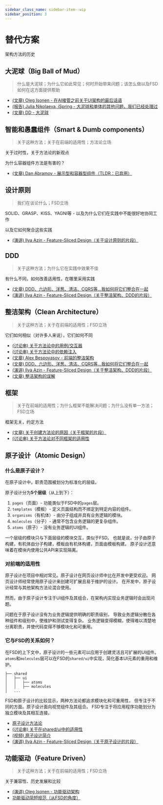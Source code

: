 ```yaml
---
sidebar_class_name: sidebar-item--wip
sidebar_position: 3
---
```



# 替代方案

<WIP ticket="62" />

架构方法的历史

## 大泥球（Big Ball of Mud）

<WIP ticket="258" />

> 什么是大泥球；为什么它如此常见；何时开始带来问题；该怎么做以及FSD如何在这方面提供帮助

- [(文章) Oleg Isonen - 在AI接管之前关于UI架构的最后话语](https://oleg008.medium.com/last-words-on-ui-architecture-before-an-ai-takes-over-468c78f18f0d)
- [(报告) Julia Nikolaeva, iSpring - 大泥球和单体的其他问题，我们已经处理过](http://youtu.be/gna4Ynz1YNI)
- [(文章) DD - 大泥球](https://thedomaindrivendesign.io/big-ball-of-mud/)


## 智能和愚蠢组件（Smart & Dumb components）

<WIP ticket="214" />

> 关于这种方法；关于在前端的适用性；方法论立场

关于过时性，关于方法论的新观点

为什么容器组件方法是有害的？

- [(文章) Dan Abramov - 展示型和容器型组件（TLDR：已弃用）](https://medium.com/@dan_abramov/smart-and-dumb-components-7ca2f9a7c7d0)


## 设计原则

<WIP ticket="59" />

> 我们在谈论什么；FSD立场

SOLID、GRASP、KISS、YAGNI等 - 以及为什么它们在实践中不能很好地协同工作

以及它如何聚合这些实践

- [(演讲) Ilya Azin - Feature-Sliced Design（关于设计原则的片段）](https://youtu.be/SnzPAr_FJ7w?t=380)


## DDD

<WIP ticket="1" />

> 关于这种方法；为什么它在实践中效果不佳

有什么不同，如何改善适用性，在哪里采用实践

- [(文章) DDD、六边形、洋葱、清洁、CQRS等...我如何将它们整合在一起](https://herbertograca.com/2017/11/16/explicit-architecture-01-ddd-hexagonal-onion-clean-cqrs-how-i-put-it-all-together/)
- [(演讲) Ilya Azin - Feature-Sliced Design（关于整洁架构、DDD的片段）](https://youtu.be/SnzPAr_FJ7w?t=528)


## 整洁架构（Clean Architecture）

<WIP ticket="165" />

> 关于这种方法；关于在前端的适用性；FSD立场

它们如何相似（对许多人来说），它们如何不同

- [(讨论串) 关于方法论中的用例/交互器](https://t.me/feature_sliced/3897)
- [(讨论串) 关于方法论中的依赖注入](https://t.me/feature_sliced/4592)
- [(文章) Alex Bespoyasov - 前端的整洁架构](https://bespoyasov.me/blog/clean-architecture-on-frontend/)
- [(文章) DDD、六边形、洋葱、清洁、CQRS等...我如何将它们整合在一起](https://herbertograca.com/2017/11/16/explicit-architecture-01-ddd-hexagonal-onion-clean-cqrs-how-i-put-it-all-together/)
- [(演讲) Ilya Azin - Feature-Sliced Design（关于整洁架构、DDD的片段）](https://youtu.be/SnzPAr_FJ7w?t=528)
- [(文章) 整洁架构的误解](http://habr.com/ru/company/mobileup/blog/335382/)


## 框架

<WIP ticket="58" />

> 关于在前端的适用性；为什么框架不能解决问题；为什么没有单一方法；FSD立场

框架无关，约定方法

- [(文章) 关于创建方法论的原因（关于框架的片段）](/docs/about/motivation)
- [(讨论串) 关于方法论对不同框架的适用性](https://t.me/feature_sliced/3867)


## 原子设计（Atomic Design）

### 什么是原子设计？
在原子设计中，职责范围被划分为标准化的层级。

原子设计分为**5个层级**（从上到下）：

1. `pages`（页面）- 功能类似于FSD中的`pages`层。
2. `templates`（模板）- 定义页面结构而不绑定到特定内容的组件。
3. `organisms`（有机体）- 由分子组成并具有业务逻辑的模块。
4. `molecules`（分子）- 通常不包含业务逻辑的更复杂组件。
5. `atoms`（原子）- 没有业务逻辑的UI组件。

一个层级的模块只与下面层级的模块交互，类似于FSD。
也就是说，分子由原子构建，有机体由分子构建，模板由有机体构建，页面由模板构建。
原子设计还意味着在模块内使用公共API来实现隔离。

### 对前端的适用性

原子设计在项目中相对常见。原子设计在网页设计师中比在开发中更受欢迎。
网页设计师经常使用原子设计来创建可扩展且易于维护的设计。
在开发中，原子设计经常与其他架构方法论混合使用。

然而，由于原子设计专注于UI组件及其组合，在架构内实现业务逻辑时会出现问题。

问题在于原子设计没有为业务逻辑提供明确的职责级别，
导致业务逻辑分散在各种组件和级别中，使维护和测试变得复杂。
业务逻辑变得模糊，使得难以清楚地分离职责，并使代码变得不够模块化和可重用。

### 它与FSD的关系如何？

在FSD的上下文中，原子设计的一些元素可以应用于创建灵活且可扩展的UI组件。
`atoms`和`molecules`层可以在FSD的`shared/ui`中实现，简化基本UI元素的重用和维护。

```
├── shared
│   ├── ui
│   │   ├── atoms
│   │   ├── molecules
│   ...
```
FSD和原子设计的比较显示，两种方法论都追求模块化和可重用性，
但专注于不同的方面。原子设计面向视觉组件及其组合。
FSD专注于将应用程序功能划分为独立模块及其相互连接。

- [原子设计方法论](https://atomicdesign.bradfrost.com/table-of-contents/)
- [(讨论串) 关于在shared/ui中的适用性](https://t.me/feature_sliced/1653)
- [(视频) 原子设计简介](https://youtu.be/Yi-A20x2dcA)
- [(演讲) Ilya Azin - Feature-Sliced Design（关于原子设计的片段）](https://youtu.be/SnzPAr_FJ7w?t=587)

## 功能驱动（Feature Driven）

<WIP ticket="219" />

> 关于这种方法；关于在前端的适用性；FSD立场

关于兼容性、历史发展和比较

- [(演讲) Oleg Isonen - 功能驱动架构](https://youtu.be/BWAeYuWFHhs)
- [功能驱动简短规范（从FSD的角度）](https://github.com/feature-sliced/documentation/tree/rc/feature-driven)
